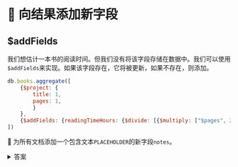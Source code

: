 # 👐 向结果添加新字段

## $addFields

我们想估计一本书的阅读时间。但我们没有将该字段存储在数据中。我们可以使用`$addFields`来实现。如果该字段存在，它将被更新，如果不存在，则添加。

```js
db.books.aggregate([
    {$project: {
        title: 1,
        pages: 1,
        }
    },
    {$addFields: {readingTimeHours: {$divide: [{$multiply: ["$pages", 2]}, 60]}}},
])
```

👐 为所有文档添加一个包含文本`PLACEHOLDER`的新字段`notes`。

<details>
<summary>答案</summary>
<div>

```js
db.books.aggregate([
    {$project: {
        title: 1,
        pages: 1,
        
    }
    
    },

    {$addFields: {notes: "PLACEHOLDER"}}
])
```

</div>
</details>